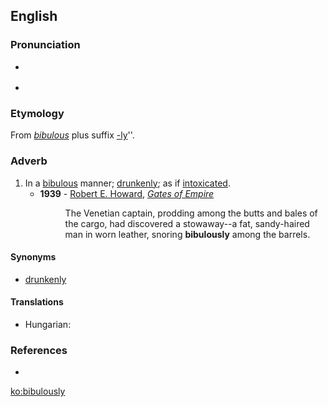 {{was wotd|2007|December|13}}
==English==

===Pronunciation===
* {{a|RP|US}} {{IPA|/ˈbɪbjʊləsli/}}
* {{audio|en-us-bibulously.ogg|Audio (US)}}

===Etymology===
From ''[[bibulous]]'' plus suffix [[-ly]]''.

===Adverb===
{{en-adv}}

# In a [[bibulous]] manner; [[drunkenly]]; as if [[intoxicated]].
#* '''1939''' - [[w:Robert E. Howard|Robert E. Howard]], ''[[s:Gates of Empire|Gates of Empire]]''
#*: The Venetian captain, prodding among the butts and bales of the cargo, had discovered a stowaway--a fat, sandy-haired man in worn leather, snoring '''bibulously''' among the barrels.

====Synonyms====
* {{sense|drunkenly}} [[drunkenly]]

====Translations====
{{trans-top|drunkenly; as if intoxicated}}
* Hungarian: {{t-|hu|ittasan}}
{{trans-mid}}
{{trans-bottom}}

===References===
* {{R:Webster 1913}}

[[ko:bibulously]]